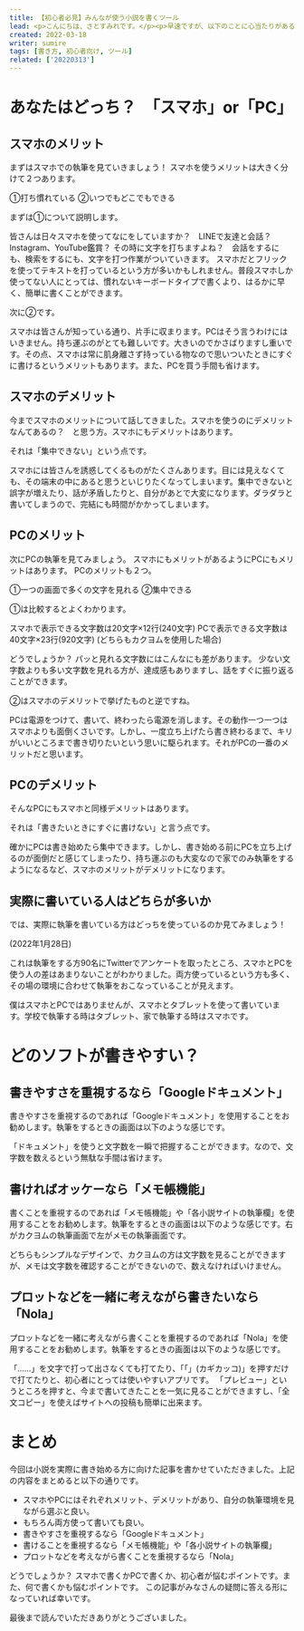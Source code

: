 ```yaml
---
title: 【初心者必見】みんなが使う小説を書くツール
lead: <p>こんにちは、さとすみれです。</p><p>早速ですが、以下のことに心当たりがある人はいませんか？</p><p>「よし！　小説を書こう！」<br />　↓<br />①「あれ？　なにで書くんだろう……スマホ？　PC？」<br />　↓<br />②「アプリとか使うのかな？」</p><p>小説を書こうと思っても、ツールに悩むことはありませんか？<br />今回は①ツールについて、②アプリについて深掘りして話していきたいと思います。</p>
created: 2022-03-18
writer: sumire
tags: [書き方, 初心者向け, ツール]
related: ['20220313']
---
```


# あなたはどっち？　「スマホ」or「PC」

## スマホのメリット

まずはスマホでの執筆を見ていきましょう！
スマホを使うメリットは大きく分けて２つあります。

①打ち慣れている
②いつでもどこでもできる

まずは①について説明します。

皆さんは日々スマホを使ってなにをしていますか？　LINEで友達と会話？　Instagram、YouTube鑑賞？
その時に文字を打ちますよね？　会話をするにも、検索をするにも、文字を打つ作業がついていきます。
スマホだとフリックを使ってテキストを打っているという方が多いかもしれません。普段スマホしか使ってない人にとっては、慣れないキーボードタイプで書くより、はるかに早く、簡単に書くことができます。

次に②です。

スマホは皆さんが知っている通り、片手に収まります。PCはそう言うわけにはいきません。持ち運ぶのがとても難しいです。大きいのでかさばりますし重いです。その点、スマホは常に肌身離さず持っている物なので思いついたときにすぐに書けるというメリットもあります。また、PCを買う手間も省けます。

## スマホのデメリット

今までスマホのメリットについて話してきました。スマホを使うのにデメリットなんてあるの？　と思う方。スマホにもデメリットはあります。

それは「集中できない」という点です。

スマホには皆さんを誘惑してくるものがたくさんあります。目には見えなくても、その端末の中にあると思うといじりたくなってしまいます。集中できないと誤字が増えたり、話が矛盾したりと、自分があとで大変になります。ダラダラと書いてしまうので、完結にも時間がかかってしまいます。

## PCのメリット

次にPCの執筆を見てみましょう。
スマホにもメリットがあるようにPCにもメリットはあります。
PCのメリットも２つ。

①一つの画面で多くの文字を見れる
②集中できる

①は比較するとよくわかります。

スマホで表示できる文字数は20文字×12行(240文字)
PCで表示できる文字数は40文字×23行(920文字)
(どちらもカクヨムを使用した場合)

どうでしょうか？
パッと見れる文字数にはこんなにも差があります。
少ない文字数よりも多い文字数を見れる方が、達成感もありますし、話をすぐに振り返ることができます。

②はスマホのデメリットで挙げたものと逆ですね。

PCは電源をつけて、書いて、終わったら電源を消します。その動作一つ一つはスマホよりも面倒くさいです。しかし、一度立ち上げたら書き終わるまで、キリがいいところまで書き切りたいという思いに駆られます。それがPCの一番のメリットだと思います。

## PCのデメリット

そんなPCにもスマホと同様デメリットはあります。

それは「書きたいときにすぐに書けない」と言う点です。

確かにPCは書き始めたら集中できます。しかし、書き始める前にPCを立ち上げるのが面倒だと感じてしまったり、持ち運ぶのも大変なので家でのみ執筆をするようになるなど、スマホのメリットがデメリットになります。

## 実際に書いている人はどちらが多いか

では、実際に執筆を書いている方はどっちを使っているのか見てみましょう！

<amp-img src="20220318-1.png" alt="" width="700" height="700" layout="responsive" />

(2022年1月28日)

これは執筆をする方90名にTwitterでアンケートを取ったところ、スマホとPCを使う人の差はあまりないことがわかりました。両方使っているという方も多く、その場の環境に合わせて執筆をおこなっていることが見えます。

僕はスマホとPCではありませんが、スマホとタブレットを使って書いています。学校で執筆する時はタブレット、家で執筆する時はスマホです。

# どのソフトが書きやすい？

## 書きやすさを重視するなら「Googleドキュメント」

書きやすさを重視するのであれば「Googleドキュメント」を使用することをお勧めします。執筆をするときの画面は以下のような感じです。

<amp-img src="20220318-2.jpg" alt="" width="700" height="1038" layout="responsive" />

「ドキュメント」を使うと文字数を一瞬で把握することができます。なので、文字数を数えるという無駄な手間は省けます。

## 書ければオッケーなら「メモ帳機能」

書くことを重視するのであれば「メモ帳機能」や「各小説サイトの執筆欄」を使用することをお勧めします。執筆をするときの画面は以下のような感じです。右がカクヨムの執筆画面で左がメモの執筆画面です。

<amp-img src="20220318-3.jpg" alt="" width="700" height="490" layout="responsive" />

どちらもシンプルなデザインで、カクヨムの方は文字数を見ることができますが、メモは文字数を確認することができないので、数えなければいけません。

## プロットなどを一緒に考えながら書きたいなら「Nola」

プロットなどを一緒に考えながら書くことを重視するのであれば「Nola」を使用することをお勧めします。執筆をするときの画面は以下のような感じです。

<amp-img src="20220318-4.jpg" alt="" width="700" height="1015" layout="responsive" />

「……」を文字で打って出さなくても打てたり、「「」(カギカッコ)」を押すだけで打てたりと、初心者にとっては使いやすいアプリです。
「プレビュー」というところを押すと、今まで書いてきたことを一気に見ることができますし、「全文コピー」を使えばサイトへの投稿も簡単に出来ます。

# まとめ

今回は小説を実際に書き始める方に向けた記事を書かせていただきました。上記の内容をまとめると以下の通りです。

- スマホやPCにはそれぞれメリット、デメリットがあり、自分の執筆環境を見ながら選ぶと良い。
- もちろん両方使って書いても良い。
- 書きやすさを重視するなら「Googleドキュメント」
- 書けることを重視するなら「メモ帳機能」や「各小説サイトの執筆欄」
- プロットなどを考えながら書くことを重視するなら「Nola」

どうでしょうか？
スマホで書くかPCで書くか、初心者が悩むポイントです。また、何で書くかも悩むポイントです。
この記事がみなさんの疑問に答える形になっていれば幸いです。

最後まで読んでいただきありがとうございました。
